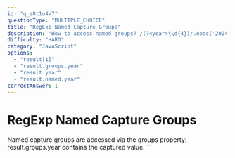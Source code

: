 ```yaml
---
id: "q_s8t1u4v7"
questionType: "MULTIPLE_CHOICE"
title: "RegExp Named Capture Groups"
description: "How to access named groups? /(?<year>\\d{4})/.exec('2024');"
difficulty: "HARD"
category: "JavaScript"
options:
  - "result[1]"
  - "result.groups.year"
  - "result.year"
  - "result.named.year"
correctAnswer: 1
---
```


# RegExp Named Capture Groups

Named capture groups are accessed via the groups property: result.groups.year contains the captured value.
\`\`\`
